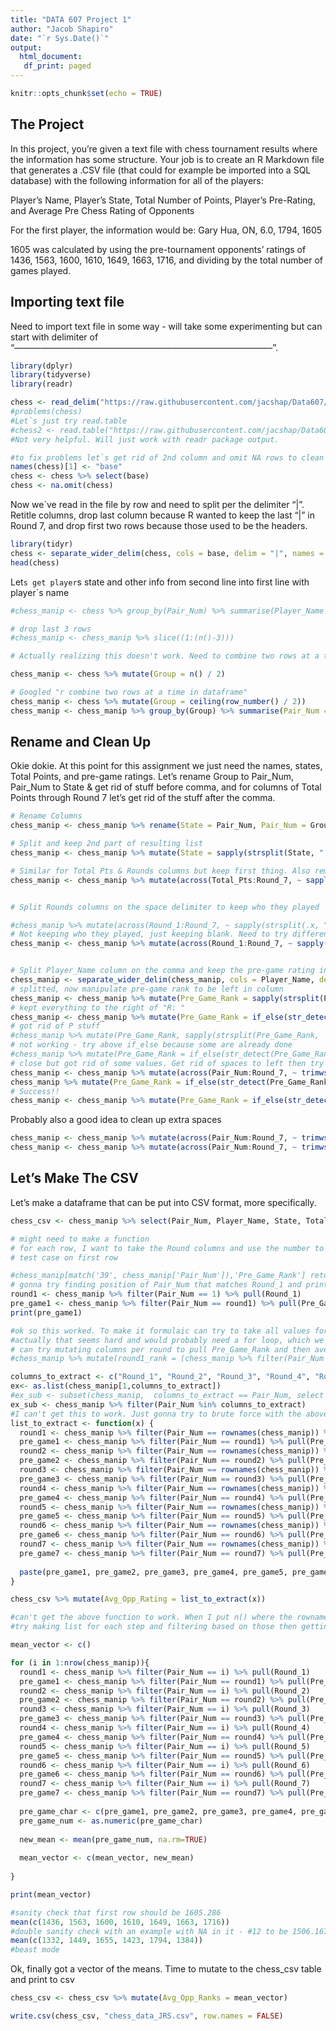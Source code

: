 ---
title: "DATA 607 Project 1"
author: "Jacob Shapiro"
date: "`r Sys.Date()`"
output: 
  html_document:
   df_print: paged
---

<style type="text/css">
.main-container {
  max-width: 100% !important;
  margin: auto;
}
options("width"=300)
</style>
<!-- Note need above for all columns to appear together -->

```{r setup, include=FALSE}
knitr::opts_chunk$set(echo = TRUE)
```

## The Project

In this project, you’re given a text file with chess tournament results where the information has some structure. Your job is to create an R Markdown file that generates a .CSV file (that could for example be imported into a SQL database) with the following information for all of the players:

Player’s Name, Player’s State, Total Number of Points, Player’s Pre-Rating, and Average Pre Chess Rating of Opponents

For the first player, the information would be: Gary Hua, ON, 6.0, 1794, 1605

1605 was calculated by using the pre-tournament opponents’ ratings of 1436, 1563, 1600, 1610, 1649, 1663, 1716, and dividing by the total number of games played.

## Importing text file

Need to import text file in some way - will take some experimenting but can start with delimiter of "-----------------------------------------------------------------------------------------".

```{r , include = FALSE}
library(dplyr)
library(tidyverse)
library(readr)
```


```{r}
chess <- read_delim("https://raw.githubusercontent.com/jacshap/Data607/refs/heads/main/tournamentinfo.txt", delim = "-----------------------------------------------------------------------------------------", col_names = TRUE, show_col_types = FALSE) 
#problems(chess)
#Let`s just try read.table
#chess2 <- read.table("https://raw.githubusercontent.com/jacshap/Data607/refs/heads/main/tournamentinfo.txt", sep = "\t", header = T)
#Not very helpful. Will just work with readr package output.

#to fix problems let`s get rid of 2nd column and omit NA rows to clean
names(chess)[1] <- "base"
chess <- chess %>% select(base)
chess <- na.omit(chess)
```


Now we`ve read in the file by row and need to split per the delimiter "|". Retitle columns, drop last column because R wanted to keep the last "|" in Round 7, and drop first two rows because those used to be the headers.

```{r}
library(tidyr)
chess <- separate_wider_delim(chess, cols = base, delim = "|", names = c("Pair_Num", "Player_Name", "Total_Pts", "Round_1", "Round_2", "Round_3", "Round_4", "Round_5", "Round_6", "Round_7", "extra"), too_many = "merge") %>% select(-last_col()) %>% slice(-(1:2))
head(chess)
```

Let`s get player`s state and other info from second line into first line with player`s name

```{r}
#chess_manip <- chess %>% group_by(Pair_Num) %>% summarise(Player_Name = paste(Player_Name, collapse = ","), Total_Pts = paste(Total_Pts, collapse = ","), Round_1 = paste(Round_1, collapse = ","), Round_2 = paste(Round_2, collapse = ","), Round_3 = paste(Round_3, collapse = ","), Round_4 = paste(Round_4, collapse = ","), Round_5 = paste(Round_5, collapse = ","), Round_6 = paste(Round_6, collapse = ","), Round_7 = paste(Round_7, collapse = ","))

# drop last 3 rows
#chess_manip <- chess_manip %>% slice((1:(n()-3)))

# Actually realizing this doesn't work. Need to combine two rows at a time. Mutate with a group # and try the above again.

chess_manip <- chess %>% mutate(Group = n() / 2)

# Googled "r combine two rows at a time in dataframe"
chess_manip <- chess %>% mutate(Group = ceiling(row_number() / 2))
chess_manip <- chess_manip %>% group_by(Group) %>% summarise(Pair_Num = paste(Pair_Num, collapse = ","), Player_Name = paste(Player_Name, collapse = ","), Total_Pts = paste(Total_Pts, collapse = ","), Round_1 = paste(Round_1, collapse = ","), Round_2 = paste(Round_2, collapse = ","), Round_3 = paste(Round_3, collapse = ","), Round_4 = paste(Round_4, collapse = ","), Round_5 = paste(Round_5, collapse = ","), Round_6 = paste(Round_6, collapse = ","), Round_7 = paste(Round_7, collapse = ","))
```

## Rename and Clean Up

Okie dokie. At this point for this assignment we just need the names, states, Total Points, and pre-game ratings. Let's rename Group to Pair_Num, Pair_Num to State & get rid of stuff before comma, and for columns of Total Points through Round 7 let's get rid of the stuff after the comma. 

```{r}
# Rename Columns
chess_manip <- chess_manip %>% rename(State = Pair_Num, Pair_Num = Group)

# Split and keep 2nd part of resulting list
chess_manip <- chess_manip %>% mutate(State = sapply(strsplit(State, ","), `[`,2))

# Similar for Total Pts & Rounds columns but keep first thing. Also remembered can use across()
chess_manip <- chess_manip %>% mutate(across(Total_Pts:Round_7, ~ sapply(strsplit(.x, ","), `[`,1)))


# Split Rounds columns on the space delimiter to keep who they played

#chess_manip %>% mutate(across(Round_1:Round_7, ~ sapply(strsplit(.x, " "), `[`,2)))
# Not keeping who they played, just keeping blank. Need to try different method? - Apparently adding in the + works on spaces
chess_manip <- chess_manip %>% mutate(across(Round_1:Round_7, ~ sapply(strsplit(.x, " +"), `[`,2)))


# Split Player_Name column on the comma and keep the pre-game rating in new column
chess_manip <- separate_wider_delim(chess_manip, cols = Player_Name, delim = ",", names = c("Player_Name", "Pre_Game_Rank"))
# splitted, now manipulate pre-game rank to be left in column
chess_manip <- chess_manip %>% mutate(Pre_Game_Rank = sapply(strsplit(Pre_Game_Rank, "R: "), `[`, 2))
# kept everything to the right of "R: "
chess_manip <- chess_manip %>% mutate(Pre_Game_Rank = if_else(str_detect(Pre_Game_Rank,'P'), sapply(strsplit(Pre_Game_Rank, 'P'), `[`, 1), Pre_Game_Rank))
# got rid of P stuff
#chess_manip %>% mutate(Pre_Game_Rank, sapply(strsplit(Pre_Game_Rank, ' +'), `[`,1))
# not working - try above if_else because some are already done
#chess_manip %>% mutate(Pre_Game_Rank = if_else(str_detect(Pre_Game_Rank,' '), sapply(strsplit(Pre_Game_Rank, ' '), `[`, 1), Pre_Game_Rank))
# close but got rid of some values. Get rid of spaces to left then try again
chess_manip <- chess_manip %>% mutate(across(Pair_Num:Round_7, ~ trimws(.x, which = "left")))
chess_manip %>% mutate(Pre_Game_Rank = if_else(str_detect(Pre_Game_Rank,' +'), sapply(strsplit(Pre_Game_Rank, ' +'), `[`, 1), Pre_Game_Rank))
# Success!!
chess_manip <- chess_manip %>% mutate(Pre_Game_Rank = if_else(str_detect(Pre_Game_Rank,' +'), sapply(strsplit(Pre_Game_Rank, ' +'), `[`, 1), Pre_Game_Rank))

```

Probably also a good idea to clean up extra spaces

```{r}
chess_manip <- chess_manip %>% mutate(across(Pair_Num:Round_7, ~ trimws(.x, which = "right")))
chess_manip <- chess_manip %>% mutate(across(Pair_Num:Round_7, ~ trimws(.x, which = "left")))
```


## Let's Make The CSV

Let's make a dataframe that can be put into CSV format, more specifically.

```{r}
chess_csv <- chess_manip %>% select(Pair_Num, Player_Name, State, Total_Pts, Pre_Game_Rank) #%>% mutate(Avg_Rank_Played = 

# might need to make a function
# for each row, I want to take the Round columns and use the number to search Pair_Num and output Pre_Game_Rank for that Pair_Num, and I want to add that output to a list which I could get the mean of
# test case on first row

#chess_manip[match('39', chess_manip['Pair_Num']),'Pre_Game_Rank'] returning NA can't get this to work
# gonna try finding position of Pair_Num that matches Round_1 and print that position for Pre_Game_Rank for first row
round1 <- chess_manip %>% filter(Pair_Num == 1) %>% pull(Round_1)
pre_game1 <- chess_manip %>% filter(Pair_Num == round1) %>% pull(Pre_Game_Rank)
print(pre_game1)

#ok so this worked. To make it formulaic can try to take all values for the rounds per person and put into a list and then take a subset
#actually that seems hard and would probably need a for loop, which we haven't really done yet.
# can try mutating columns per round to pull Pre_Game_Rank and then averaging those and making as a column in csv table
#chess_manip %>% mutate(round1_rank = (chess_manip %>% filter(Pair_Num == Round_1) %>% pull(Pre_Game_Rank))) not working. Going back to subset idea.

columns_to_extract <- c("Round_1", "Round_2", "Round_3", "Round_4", "Round_5", "Round_6", "Round_7")
ex<- as.list(chess_manip[1,columns_to_extract])
#ex_sub <- subset(chess_manip,  columns_to_extract == Pair_Num, select = Pre_Game_Rank)
ex_sub <- chess_manip %>% filter(Pair_Num %in% columns_to_extract)
#I can't get this to work. Just gonna try to brute force with the above.
list_to_extract <- function(x) {
  round1 <- chess_manip %>% filter(Pair_Num == rownames(chess_manip)) %>% pull(Round_1)
  pre_game1 <- chess_manip %>% filter(Pair_Num == round1) %>% pull(Pre_Game_Rank)
  round2 <- chess_manip %>% filter(Pair_Num == rownames(chess_manip)) %>% pull(Round_2)
  pre_game2 <- chess_manip %>% filter(Pair_Num == round2) %>% pull(Pre_Game_Rank)
  round3 <- chess_manip %>% filter(Pair_Num == rownames(chess_manip)) %>% pull(Round_3)
  pre_game3 <- chess_manip %>% filter(Pair_Num == round3) %>% pull(Pre_Game_Rank)
  round4 <- chess_manip %>% filter(Pair_Num == rownames(chess_manip)) %>% pull(Round_4)
  pre_game4 <- chess_manip %>% filter(Pair_Num == round4) %>% pull(Pre_Game_Rank)
  round5 <- chess_manip %>% filter(Pair_Num == rownames(chess_manip)) %>% pull(Round_5)
  pre_game5 <- chess_manip %>% filter(Pair_Num == round5) %>% pull(Pre_Game_Rank)
  round6 <- chess_manip %>% filter(Pair_Num == rownames(chess_manip)) %>% pull(Round_6)
  pre_game6 <- chess_manip %>% filter(Pair_Num == round6) %>% pull(Pre_Game_Rank)
  round7 <- chess_manip %>% filter(Pair_Num == rownames(chess_manip)) %>% pull(Round_7)
  pre_game7 <- chess_manip %>% filter(Pair_Num == round7) %>% pull(Pre_Game_Rank)
  
  paste(pre_game1, pre_game2, pre_game3, pre_game4, pre_game5, pre_game6, pre_game7, sep = ",", collapse = "")
}

chess_csv %>% mutate(Avg_Opp_Rating = list_to_extract(x))

#can't get the above function to work. When I put n() where the rownames thing it it's at least pulling the correct things for player 64 but can't get it to do per row.
#try making list for each step and filtering based on those then getting sum and adding to a list? Idk prob will just try doing a for loop, or look more into match function but I haven't been able to get it to work

mean_vector <- c()

for (i in 1:nrow(chess_manip)){
  round1 <- chess_manip %>% filter(Pair_Num == i) %>% pull(Round_1)
  pre_game1 <- chess_manip %>% filter(Pair_Num == round1) %>% pull(Pre_Game_Rank)
  round2 <- chess_manip %>% filter(Pair_Num == i) %>% pull(Round_2)
  pre_game2 <- chess_manip %>% filter(Pair_Num == round2) %>% pull(Pre_Game_Rank)
  round3 <- chess_manip %>% filter(Pair_Num == i) %>% pull(Round_3)
  pre_game3 <- chess_manip %>% filter(Pair_Num == round3) %>% pull(Pre_Game_Rank)
  round4 <- chess_manip %>% filter(Pair_Num == i) %>% pull(Round_4)
  pre_game4 <- chess_manip %>% filter(Pair_Num == round4) %>% pull(Pre_Game_Rank)
  round5 <- chess_manip %>% filter(Pair_Num == i) %>% pull(Round_5)
  pre_game5 <- chess_manip %>% filter(Pair_Num == round5) %>% pull(Pre_Game_Rank)
  round6 <- chess_manip %>% filter(Pair_Num == i) %>% pull(Round_6)
  pre_game6 <- chess_manip %>% filter(Pair_Num == round6) %>% pull(Pre_Game_Rank)
  round7 <- chess_manip %>% filter(Pair_Num == i) %>% pull(Round_7)
  pre_game7 <- chess_manip %>% filter(Pair_Num == round7) %>% pull(Pre_Game_Rank)
  
  pre_game_char <- c(pre_game1, pre_game2, pre_game3, pre_game4, pre_game5, pre_game6, pre_game7)
  pre_game_num <- as.numeric(pre_game_char)
  
  new_mean <- mean(pre_game_num, na.rm=TRUE)
  
  mean_vector <- c(mean_vector, new_mean)
  
}

print(mean_vector)

#sanity check that first row should be 1605.286
mean(c(1436, 1563, 1600, 1610, 1649, 1663, 1716))
#double sanity check with an example with NA in it - #12 to be 1506.167
mean(c(1332, 1449, 1655, 1423, 1794, 1384))
#beast mode

```

Ok, finally got a vector of the means. Time to mutate to the chess_csv table and print to csv

```{r}
chess_csv <- chess_csv %>% mutate(Avg_Opp_Ranks = mean_vector)

write.csv(chess_csv, "chess_data_JRS.csv", row.names = FALSE)
```


